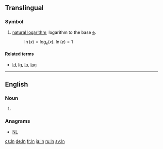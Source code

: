 {{also|l.n.}}
==Translingual==

===Symbol===
{{head|mul|symbol}}

# {{label|mul|mathematics}} [[natural logarithm]]; logarithm to the base [[e#Translingual|e]].
#: <math>\ln(x) = \log_{e}(x)</math>. <math> \ln(e) = 1 </math>

====Related terms====
* [[ld]], [[lg]], [[lb]], [[log]]

----

==English==

===Noun===
{{en-noun|?}}

# {{abbreviation of|lane|lang=en}}

===Anagrams===
* [[NL#English|NL]]

[[cs:ln]]
[[de:ln]]
[[fr:ln]]
[[ja:ln]]
[[ru:ln]]
[[sv:ln]]